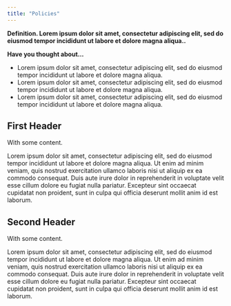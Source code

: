 ```yaml
---
title: "Policies"
---
```


**Definition. Lorem ipsum dolor sit amet, consectetur adipiscing elit, sed do eiusmod tempor incididunt ut labore et dolore magna aliqua..**

<div class = "consideration">
**Have you thought about...**

* Lorem ipsum dolor sit amet, consectetur adipiscing elit, sed do eiusmod tempor incididunt ut labore et dolore magna aliqua.
* Lorem ipsum dolor sit amet, consectetur adipiscing elit, sed do eiusmod tempor incididunt ut labore et dolore magna aliqua.
* Lorem ipsum dolor sit amet, consectetur adipiscing elit, sed do eiusmod tempor incididunt ut labore et dolore magna aliqua.
</div>

## First Header

With some content.

Lorem ipsum dolor sit amet, consectetur adipiscing elit, sed do eiusmod tempor incididunt ut labore et dolore magna aliqua. Ut enim ad minim veniam, quis nostrud exercitation ullamco laboris nisi ut aliquip ex ea commodo consequat. Duis aute irure dolor in reprehenderit in voluptate velit esse cillum dolore eu fugiat nulla pariatur. Excepteur sint occaecat cupidatat non proident, sunt in culpa qui officia deserunt mollit anim id est laborum.

## Second Header

With some content.

Lorem ipsum dolor sit amet, consectetur adipiscing elit, sed do eiusmod tempor incididunt ut labore et dolore magna aliqua. Ut enim ad minim veniam, quis nostrud exercitation ullamco laboris nisi ut aliquip ex ea commodo consequat. Duis aute irure dolor in reprehenderit in voluptate velit esse cillum dolore eu fugiat nulla pariatur. Excepteur sint occaecat cupidatat non proident, sunt in culpa qui officia deserunt mollit anim id est laborum.
